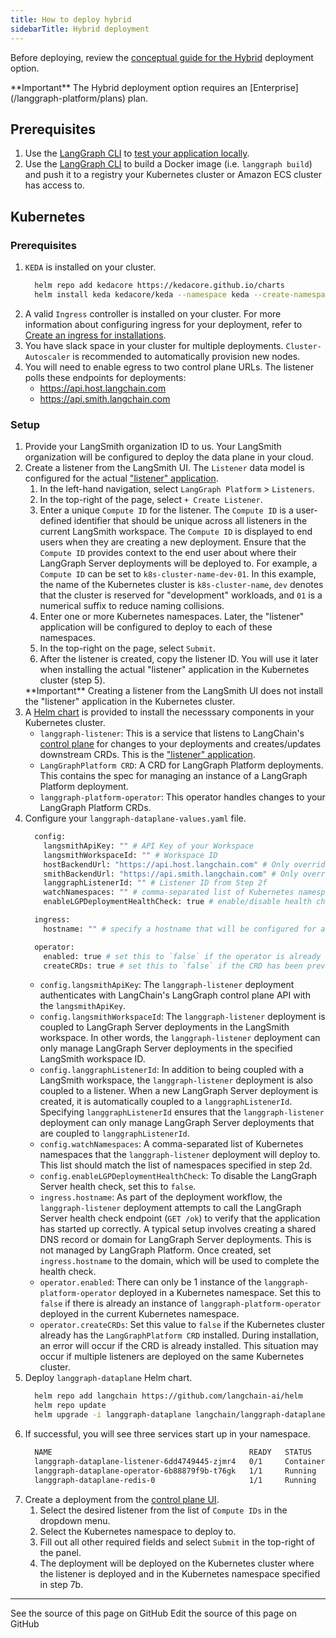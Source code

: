 ```yaml
---
title: How to deploy hybrid
sidebarTitle: Hybrid deployment
---
```

Before deploying, review the [conceptual guide for the Hybrid](/langgraph-platform/hybrid) deployment option.

<Info>
**Important**
The Hybrid deployment option requires an [Enterprise](/langgraph-platform/plans) plan.
</Info>

## Prerequisites

1. Use the [LangGraph CLI](/langgraph-platform/langgraph-cli) to [test your application locally](/langgraph-platform/local-server).
2. Use the [LangGraph CLI](/langgraph-platform/langgraph-cli) to build a Docker image (i.e. `langgraph build`) and push it to a registry your Kubernetes cluster or Amazon ECS cluster has access to.

## Kubernetes

### Prerequisites

1. `KEDA` is installed on your cluster.
    ```bash
      helm repo add kedacore https://kedacore.github.io/charts
      helm install keda kedacore/keda --namespace keda --create-namespace
    ```
2. A valid `Ingress` controller is installed on your cluster. For more information about configuring ingress for your deployment, refer to [Create an ingress for installations](/langsmith/self-host-ingress).
3. You have slack space in your cluster for multiple deployments. `Cluster-Autoscaler` is recommended to automatically provision new nodes.
4. You will need to enable egress to two control plane URLs. The listener polls these endpoints for deployments:
    - https://api.host.langchain.com
    - https://api.smith.langchain.com

### Setup

1. Provide your LangSmith organization ID to us. Your LangSmith organization will be configured to deploy the data plane in your cloud.
2. Create a listener from the LangSmith UI. The `Listener` data model is configured for the actual ["listener" application](/langgraph-platform/data-plane#”listener”-application).
    1. In the left-hand navigation, select `LangGraph Platform` > `Listeners`.
    2. In the top-right of the page, select `+ Create Listener`.
    3. Enter a unique `Compute ID` for the listener. The `Compute ID` is a user-defined identifier that should be unique across all listeners in the current LangSmith workspace. The `Compute ID` is displayed to end users when they are creating a new deployment. Ensure that the `Compute ID` provides context to the end user about where their LangGraph Server deployments will be deployed to. For example, a `Compute ID` can be set to `k8s-cluster-name-dev-01`. In this example, the name of the Kubernetes cluster is `k8s-cluster-name`, `dev` denotes that the cluster is reserved for "development" workloads, and `01` is a numerical suffix to reduce naming collisions.
    4. Enter one or more Kubernetes namespaces. Later, the "listener" application will be configured to deploy to each of these namespaces.
    5. In the top-right on the page, select `Submit`.
    6. After the listener is created, copy the listener ID. You will use it later when installing the actual "listener" application in the Kubernetes cluster (step 5).
    <Info>
    **Important**
    Creating a listener from the LangSmith UI does not install the "listener" application in the Kubernetes cluster.
    </Info>
3. A [Helm chart](https://github.com/langchain-ai/helm/tree/main/charts/langgraph-dataplane) is provided to install the necesssary components in your Kubernetes cluster.
    - `langgraph-listener`: This is a service that listens to LangChain's [control plane](/langgraph-platform/control-plane) for changes to your deployments and creates/updates downstream CRDs. This is the ["listener" application](/langgraph-platform/data-plane#”listener”-application).
    - `LangGraphPlatform CRD`: A CRD for LangGraph Platform deployments. This contains the spec for managing an instance of a LangGraph Platform deployment.
    - `langgraph-platform-operator`: This operator handles changes to your LangGraph Platform CRDs.
4. Configure your `langgraph-dataplane-values.yaml` file.
    ```bash
      config:
        langsmithApiKey: "" # API Key of your Workspace
        langsmithWorkspaceId: "" # Workspace ID
        hostBackendUrl: "https://api.host.langchain.com" # Only override this if on EU
        smithBackendUrl: "https://api.smith.langchain.com" # Only override this if on EU
        langgraphListenerId: "" # Listener ID from Step 2f
        watchNamespaces: "" # comma-separated list of Kubernetes namespaces that the listener and operator will deploy to
        enableLGPDeploymentHealthCheck: true # enable/disable health check step for deployments

      ingress:
        hostname: "" # specify a hostname that will be configured for all deployments

      operator:
        enabled: true # set this to `false` if the operator is already deployed in the current Kubernetes namespace
        createCRDs: true # set this to `false` if the CRD has been previously installed in the current Kubernetes cluster
    ```
    - `config.langsmithApiKey`: The `langgraph-listener` deployment authenticates with LangChain's LangGraph control plane API with the `langsmithApiKey`.
    - `config.langsmithWorkspaceId`: The `langgraph-listener` deployment is coupled to LangGraph Server deployments in the LangSmith workspace. In other words, the `langgraph-listener` deployment can only manage LangGraph Server deployments in the specified LangSmith workspace ID.
    - `config.langgraphListenerId`: In addition to being coupled with a LangSmith workspace, the `langgraph-listener` deployment is also coupled to a listener. When a new LangGraph Server deployment is created, it is automatically coupled to a `langgraphListenerId`. Specifying `langgraphListenerId` ensures that the `langgraph-listener` deployment can only manage LangGraph Server deployments that are coupled to `langgraphListenerId`.
    - `config.watchNamespaces`: A comma-separated list of Kubernetes namespaces that the `langgraph-listener` deployment will deploy to. This list should match the list of namespaces specified in step 2d.
    - `config.enableLGPDeploymentHealthCheck`: To disable the LangGraph Server health check, set this to `false`.
    - `ingress.hostname`: As part of the deployment workflow, the `langgraph-listener` deployment attempts to call the LangGraph Server health check endpoint (`GET /ok`) to verify that the application has started up correctly. A typical setup involves creating a shared DNS record or domain for LangGraph Server deployments. This is not managed by LangGraph Platform. Once created, set `ingress.hostname` to the domain, which will be used to complete the health check.
    - `operator.enabled`: There can only be 1 instance of the `langgraph-platform-operator` deployed in a Kubernetes namespace. Set this to `false` if there is already an instance of `langgraph-platform-operator` deployed in the current Kubernetes namespace.
    - `operator.createCRDs`: Set this value to `false` if the Kubernetes cluster already has the `LangGraphPlatform CRD` installed. During installation, an error will occur if the CRD is already installed. This situation may occur if multiple listeners are deployed on the same Kubernetes cluster.
5. Deploy `langgraph-dataplane` Helm chart.
    ```bash
      helm repo add langchain https://github.com/langchain-ai/helm
      helm repo update
      helm upgrade -i langgraph-dataplane langchain/langgraph-dataplane --values langgraph-dataplane-values.yaml --wait --debug
    ```
6. If successful, you will see three services start up in your namespace.
    ```bash
      NAME                                            READY   STATUS              RESTARTS   AGE
      langgraph-dataplane-listener-6dd4749445-zjmr4   0/1     ContainerCreating   0          26s
      langgraph-dataplane-operator-6b88879f9b-t76gk   1/1     Running             0          26s
      langgraph-dataplane-redis-0                     1/1     Running             0          25s
    ```
7. Create a deployment from the [control plane UI](/langgraph-platform/control-plane#control-plane-ui).
    1. Select the desired listener from the list of `Compute IDs` in the dropdown menu.
    2. Select the Kubernetes namespace to deploy to.
    3. Fill out all other required fields and select `Submit` in the top-right of the panel.
    4. The deployment will be deployed on the Kubernetes cluster where the listener is deployed and in the Kubernetes namespace specified in step 7b.

---

<CardGroup cols={2}>
  <Card title="View Source" icon="eye" href="https://github.com/langchain-ai/docs/blob/main/src/langgraph-platform/deploy-hybrid.mdx">
    See the source of this page on GitHub
  </Card>
  <Card title="Edit Source" icon="pen-to-square" href="https://github.com/langchain-ai/docs/edit/main/src/langgraph-platform/deploy-hybrid.mdx">
    Edit the source of this page on GitHub
  </Card>
</CardGroup>
